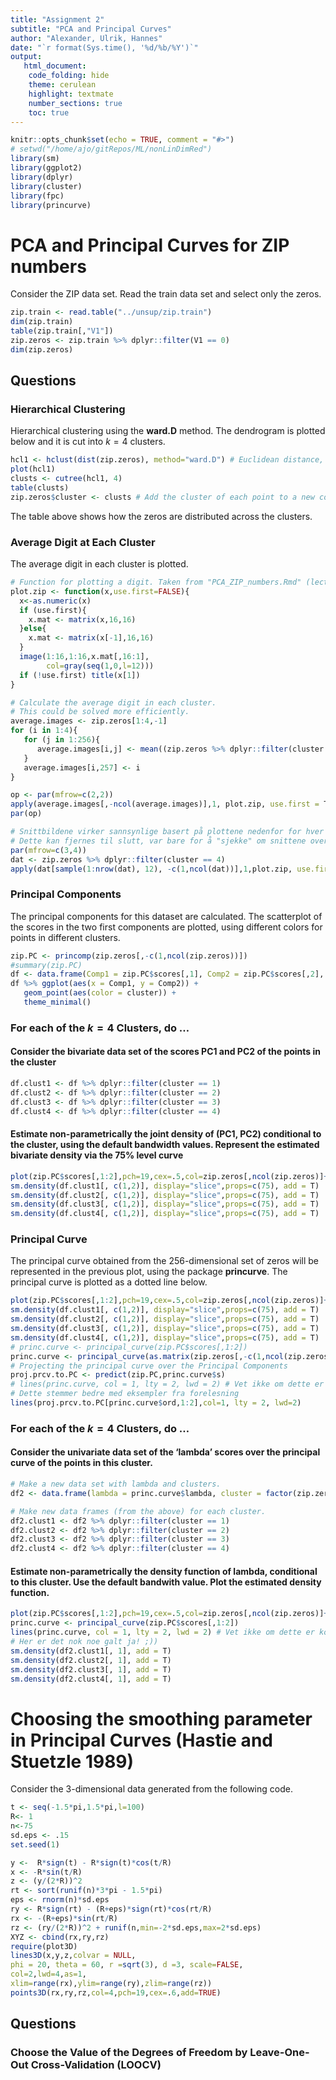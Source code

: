```yaml
---
title: "Assignment 2"
subtitle: "PCA and Principal Curves"
author: "Alexander, Ulrik, Hannes"
date: "`r format(Sys.time(), '%d/%b/%Y')`"
output: 
   html_document:
    code_folding: hide
    theme: cerulean
    highlight: textmate
    number_sections: true
    toc: true
---
```


```r
knitr::opts_chunk$set(echo = TRUE, comment = "#>")
# setwd("/home/ajo/gitRepos/ML/nonLinDimRed")
library(sm)
library(ggplot2)
library(dplyr)
library(cluster)
library(fpc)
library(princurve)
```

# PCA and Principal Curves for ZIP numbers

Consider the ZIP data set. Read the train data set and select only the zeros. 

```r
zip.train <- read.table("../unsup/zip.train")
dim(zip.train)
table(zip.train[,"V1"])
zip.zeros <- zip.train %>% dplyr::filter(V1 == 0)
dim(zip.zeros)
```

## Questions

### Hierarchical Clustering

Hierarchical clustering using the **ward.D** method. The dendrogram is plotted below and it is cut into $k = 4$ clusters. 

```r
hcl1 <- hclust(dist(zip.zeros), method="ward.D") # Euclidean distance, ward.D method. 
plot(hcl1)
clusts <- cutree(hcl1, 4)
table(clusts)
zip.zeros$cluster <- clusts # Add the cluster of each point to a new column. 
```

The table above shows how the zeros are distributed across the clusters. 

### Average Digit at Each Cluster

The average digit in each cluster is plotted. 

```r
# Function for plotting a digit. Taken from "PCA_ZIP_numbers.Rmd" (lectures).
plot.zip <- function(x,use.first=FALSE){
  x<-as.numeric(x)
  if (use.first){
    x.mat <- matrix(x,16,16)
  }else{
    x.mat <- matrix(x[-1],16,16)
  }
  image(1:16,1:16,x.mat[,16:1],
        col=gray(seq(1,0,l=12)))
  if (!use.first) title(x[1])
}

# Calculate the average digit in each cluster.
# This could be solved more efficiently. 
average.images <- zip.zeros[1:4,-1]
for (i in 1:4){
   for (j in 1:256){
      average.images[i,j] <- mean((zip.zeros %>% dplyr::filter(cluster == i))[,j+1])
   }
   average.images[i,257] <- i
}

op <- par(mfrow=c(2,2))
apply(average.images[,-ncol(average.images)],1, plot.zip, use.first = T)
par(op)

# Snittbildene virker sannsynlige basert på plottene nedenfor for hver cluster!
# Dette kan fjernes til slutt, var bare for å "sjekke" om snittene over gir mening. 
par(mfrow=c(3,4))
dat <- zip.zeros %>% dplyr::filter(cluster == 4)
apply(dat[sample(1:nrow(dat), 12), -c(1,ncol(dat))],1,plot.zip, use.first = T)
```

### Principal Components

The principal components for this dataset are calculated. The scatterplot of the scores in the two first components are plotted, using different colors for points in different clusters. 

```r
zip.PC <- princomp(zip.zeros[,-c(1,ncol(zip.zeros))])
#summary(zip.PC)
df <- data.frame(Comp1 = zip.PC$scores[,1], Comp2 = zip.PC$scores[,2], cluster = factor(zip.zeros$cluster))
df %>% ggplot(aes(x = Comp1, y = Comp2)) + 
   geom_point(aes(color = cluster)) +
   theme_minimal()
```

### For each of the $k = 4$ Clusters, do ...

#### Consider the bivariate data set of the scores PC1 and PC2 of the points in the cluster

```r
df.clust1 <- df %>% dplyr::filter(cluster == 1)
df.clust2 <- df %>% dplyr::filter(cluster == 2)
df.clust3 <- df %>% dplyr::filter(cluster == 3)
df.clust4 <- df %>% dplyr::filter(cluster == 4)
```

#### Estimate non-parametrically the joint density of (PC1, PC2) conditional to the cluster, using the default bandwidth values. Represent the estimated bivariate density via the 75% level curve

```r
plot(zip.PC$scores[,1:2],pch=19,cex=.5,col=zip.zeros[,ncol(zip.zeros)]+1)
sm.density(df.clust1[, c(1,2)], display="slice",props=c(75), add = T)
sm.density(df.clust2[, c(1,2)], display="slice",props=c(75), add = T)
sm.density(df.clust3[, c(1,2)], display="slice",props=c(75), add = T)
sm.density(df.clust4[, c(1,2)], display="slice",props=c(75), add = T)
```

### Principal Curve

The principal curve obtained from the 256-dimensional set of zeros will be represented in the previous plot, using the package **princurve**. The principal curve is plotted as a dotted line below. 

```r
plot(zip.PC$scores[,1:2],pch=19,cex=.5,col=zip.zeros[,ncol(zip.zeros)]+1)
sm.density(df.clust1[, c(1,2)], display="slice",props=c(75), add = T)
sm.density(df.clust2[, c(1,2)], display="slice",props=c(75), add = T)
sm.density(df.clust3[, c(1,2)], display="slice",props=c(75), add = T)
sm.density(df.clust4[, c(1,2)], display="slice",props=c(75), add = T)
# princ.curve <- principal_curve(zip.PC$scores[,1:2])
princ.curve <- principal_curve(as.matrix(zip.zeros[,-c(1,ncol(zip.zeros))]))
# Projecting the principal curve over the Principal Components
proj.prcv.to.PC <- predict(zip.PC,princ.curve$s)
# lines(princ.curve, col = 1, lty = 2, lwd = 2) # Vet ikke om dette er korrekt, bare prøvde. 
# Dette stemmer bedre med eksempler fra forelesning
lines(proj.prcv.to.PC[princ.curve$ord,1:2],col=1, lty = 2, lwd=2)
```

### For each of the $k = 4$ Clusters, do ...

#### Consider the univariate data set of the 'lambda' scores over the principal curve of the points in this cluster.

```r
# Make a new data set with lambda and clusters. 
df2 <- data.frame(lambda = princ.curve$lambda, cluster = factor(zip.zeros$cluster))

# Make new data frames (from the above) for each cluster. 
df2.clust1 <- df2 %>% dplyr::filter(cluster == 1)
df2.clust2 <- df2 %>% dplyr::filter(cluster == 2)
df2.clust3 <- df2 %>% dplyr::filter(cluster == 3)
df2.clust4 <- df2 %>% dplyr::filter(cluster == 4)
```

#### Estimate non-parametrically the density function of lambda, conditional to this cluster. Use the default bandwith value. Plot the estimated density function.

```r
plot(zip.PC$scores[,1:2],pch=19,cex=.5,col=zip.zeros[,ncol(zip.zeros)]+1)
princ.curve <- principal_curve(zip.PC$scores[,1:2])
lines(princ.curve, col = 1, lty = 2, lwd = 2) # Vet ikke om dette er korrekt, bare prøvde. 
# Her er det nok noe galt ja! ;))
sm.density(df2.clust1[, 1], add = T)
sm.density(df2.clust2[, 1], add = T)
sm.density(df2.clust3[, 1], add = T)
sm.density(df2.clust4[, 1], add = T)
```

 
# Choosing the smoothing parameter in Principal Curves (Hastie and Stuetzle 1989)

Consider the 3-dimensional data generated from the following code. 

```r
t <- seq(-1.5*pi,1.5*pi,l=100)
R<- 1
n<-75
sd.eps <- .15
set.seed(1)

y <-  R*sign(t) - R*sign(t)*cos(t/R)
x <- -R*sin(t/R)
z <- (y/(2*R))^2
rt <- sort(runif(n)*3*pi - 1.5*pi)
eps <- rnorm(n)*sd.eps
ry <- R*sign(rt) - (R+eps)*sign(rt)*cos(rt/R)
rx <- -(R+eps)*sin(rt/R)
rz <- (ry/(2*R))^2 + runif(n,min=-2*sd.eps,max=2*sd.eps)
XYZ <- cbind(rx,ry,rz)
require(plot3D)
lines3D(x,y,z,colvar = NULL,
phi = 20, theta = 60, r =sqrt(3), d =3, scale=FALSE,
col=2,lwd=4,as=1,
xlim=range(rx),ylim=range(ry),zlim=range(rz))
points3D(rx,ry,rz,col=4,pch=19,cex=.6,add=TRUE)
```

## Questions

### Choose the Value of the Degrees of Freedom by Leave-One-Out Cross-Validation (LOOCV)
